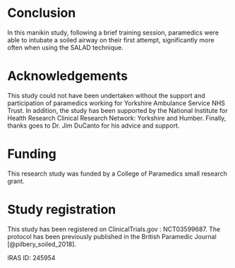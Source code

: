 # Conclusion
In this manikin study, following a brief training session, paramedics were able to intubate a soiled airway on their first attempt, significantly more often when using the SALAD technique.

# Acknowledgements
This study could not have been undertaken without the support and participation of paramedics working for Yorkshire Ambulance Service NHS Trust. In addition, the study has been supported by the National Institute for Health Research Clinical Research Network: Yorkshire and Humber. Finally, thanks goes to Dr. Jim DuCanto for his advice and support.

# Funding
This research study was funded by a College of Paramedics small research grant.

# Study registration

This study has been registered on ClinicalTrials.gov : NCT03599687. The protocol has been previously published in the British Paramedic Journal [@pilbery_soiled_2018].

IRAS ID: 245954 

